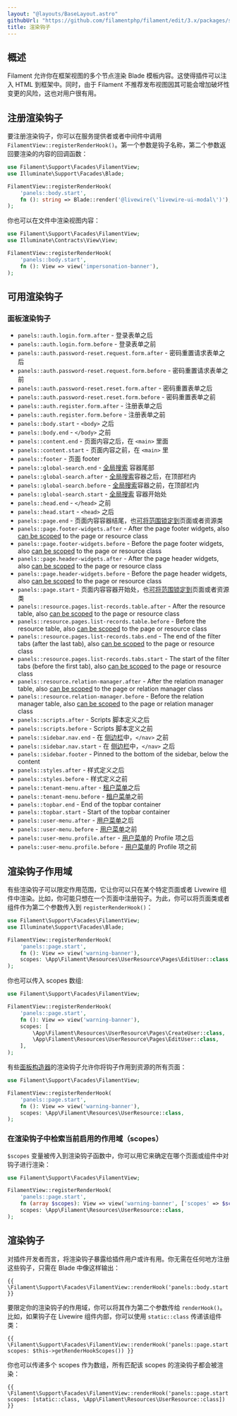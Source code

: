 ```yaml
---
layout: "@layouts/BaseLayout.astro"
githubUrl: "https://github.com/filamentphp/filament/edit/3.x/packages/support/docs/06-render-hooks.md"
title: 渲染钩子
---
```


## 概述

Filament 允许你在框架视图的多个节点渲染 Blade 模板内容。这使得插件可以注入 HTML 到框架中。同时，由于 Filament 不推荐发布视图因其可能会增加破坏性变更的风险，这也对用户很有用。

## 注册渲染钩子

要注册渲染钩子，你可以在服务提供者或者中间件中调用 `FilamentView::registerRenderHook()`。第一个参数是钩子名称，第二个参数返回要渲染的内容的回调函数：

```php
use Filament\Support\Facades\FilamentView;
use Illuminate\Support\Facades\Blade;

FilamentView::registerRenderHook(
    'panels::body.start',
    fn (): string => Blade::render('@livewire(\'livewire-ui-modal\')'),
);
```

你也可以在文件中渲染视图内容：

```php
use Filament\Support\Facades\FilamentView;
use Illuminate\Contracts\View\View;

FilamentView::registerRenderHook(
    'panels::body.start',
    fn (): View => view('impersonation-banner'),
);
```

## 可用渲染钩子

### 面板渲染钩子

- `panels::auth.login.form.after` - 登录表单之后
- `panels::auth.login.form.before` - 登录表单之前
- `panels::auth.password-reset.request.form.after` - 密码重置请求表单之后
- `panels::auth.password-reset.request.form.before` - 密码重置请求表单之前
- `panels::auth.password-reset.reset.form.after` - 密码重置表单之后
- `panels::auth.password-reset.reset.form.before` - 密码重置表单之前
- `panels::auth.register.form.after` - 注册表单之后
- `panels::auth.register.form.before` - 注册表单之前
- `panels::body.start` - `<body>` 之后
- `panels::body.end` - `</body>` 之前
- `panels::content.end` - 页面内容之后，在 `<main>` 里面
- `panels::content.start` - 页面内容之前，在 `<main>` 里
- `panels::footer` - 页面 footer
- `panels::global-search.end` - [全局搜索](../panels/resources/global-search) 容器尾部
- `panels::global-search.after` - [全局搜索](../panels/resources/global-search)容器之后，在顶部栏内
- `panels::global-search.before` - [全局搜索](../panels/resources/global-search)容器之前，在顶部栏内
- `panels::global-search.start` - [全局搜索](../panels/resources/global-search) 容器开始处
- `panels::head.end` - `</head>` 之前
- `panels::head.start` - `<head>` 之后
- `panels::page.end` - 页面内容容器结尾，也[可将范围锁定到](#渲染钩子作用域)页面或者资源类
- `panels::page.footer-widgets.after` - After the page footer widgets, also [can be scoped](#scoping-render-hooks) to the page or resource class
- `panels::page.footer-widgets.before` - Before the page footer widgets, also [can be scoped](#scoping-render-hooks) to the page or resource class
- `panels::page.header-widgets.after` - After the page header widgets, also [can be scoped](#scoping-render-hooks) to the page or resource class
- `panels::page.header-widgets.before` - Before the page header widgets, also [can be scoped](#scoping-render-hooks) to the page or resource class
- `panels::page.start` - 页面内容容器开始处，也[可将范围锁定到](#渲染钩子作用域)页面或者资源类
- `panels::resource.pages.list-records.table.after` - After the resource table, also [can be scoped](#scoping-render-hooks) to the page or resource class
- `panels::resource.pages.list-records.table.before` - Before the resource table, also [can be scoped](#scoping-render-hooks) to the page or resource class
- `panels::resource.pages.list-records.tabs.end` - The end of the filter tabs (after the last tab), also [can be scoped](#scoping-render-hooks) to the page or resource class
- `panels::resource.pages.list-records.tabs.start` - The start of the filter tabs (before the first tab), also [can be scoped](#scoping-render-hooks) to the page or resource class
- `panels::resource.relation-manager.after` - After the relation manager table, also [can be scoped](#scoping-render-hooks) to the page or relation manager class
- `panels::resource.relation-manager.before` - Before the relation manager table, also [can be scoped](#scoping-render-hooks) to the page or relation manager class
- `panels::scripts.after` - Scripts 脚本定义之后
- `panels::scripts.before` - Scripts 脚本定义之前
- `panels::sidebar.nav.end` - 在 [侧边栏](../panels/navigation)中，`</nav>` 之前
- `panels::sidebar.nav.start` - 在 [侧边栏](../panels/navigation)中，`</nav>` 之后
- `panels::sidebar.footer` - Pinned to the bottom of the sidebar, below the content
- `panels::styles.after` - 样式定义之后
- `panels::styles.before` - 样式定义之前
- `panels::tenant-menu.after` - [租户菜单](../panels/tenancy#自定义租户菜单)之后
- `panels::tenant-menu.before` - [租户菜单](../panels/tenancy#自定义租户菜单)之前
- `panels::topbar.end` - End of the topbar container
- `panels::topbar.start` - Start of the topbar container
- `panels::user-menu.after` - [用户菜单](../panels/navigation#自定义用户菜单)之后
- `panels::user-menu.before` - [用户菜单](../panels/navigation#自定义用户菜单)之前
- `panels::user-menu.profile.after` - [用户菜单](../panels/navigation#自定义用户菜单)的 Profile 项之后
- `panels::user-menu.profile.before` - [用户菜单](../panels/navigation#自定义用户菜单)的 Profile 项之前

## 渲染钩子作用域

有些渲染钩子可以限定作用范围，它让你可以只在某个特定页面或者 Livewire 组件中渲染。比如，你可能只想在一个页面中注册钩子。为此，你可以将页面类或者组件作为第二个参数传入到 `registerRenderHook()`：

```php
use Filament\Support\Facades\FilamentView;
use Illuminate\Support\Facades\Blade;

FilamentView::registerRenderHook(
    'panels::page.start',
    fn (): View => view('warning-banner'),
    scopes: \App\Filament\Resources\UserResource\Pages\EditUser::class,
);
```

你也可以传入 scopes 数组:

```php
use Filament\Support\Facades\FilamentView;

FilamentView::registerRenderHook(
    'panels::page.start',
    fn (): View => view('warning-banner'),
    scopes: [
        \App\Filament\Resources\UserResource\Pages\CreateUser::class,
        \App\Filament\Resources\UserResource\Pages\EditUser::class,
    ],
);
```

有些[面板构造器](#面板渲染钩子)的渲染钩子允许你将钩子作用到资源的所有页面：

```php
use Filament\Support\Facades\FilamentView;

FilamentView::registerRenderHook(
    'panels::page.start',
    fn (): View => view('warning-banner'),
    scopes: \App\Filament\Resources\UserResource::class,
);
```

### 在渲染钩子中检索当前启用的作用域（scopes）

`$scopes` 变量被传入到渲染钩子函数中，你可以用它来确定在哪个页面或组件中对钩子进行渲染：

```php
use Filament\Support\Facades\FilamentView;

FilamentView::registerRenderHook(
    'panels::page.start',
    fn (array $scopes): View => view('warning-banner', ['scopes' => $scopes]),
    scopes: \App\Filament\Resources\UserResource::class,
);
```

## 渲染钩子

对插件开发者而言，将渲染钩子暴露给插件用户或许有用。你无需在任何地方注册这些钩子，只需在 Blade 中像这样输出：

```blade
{{ \Filament\Support\Facades\FilamentView::renderHook('panels::body.start') }}
```

要限定你的渲染钩子的作用域，你可以将其作为第二个参数传给 `renderHook()`。比如，如果钩子在 Livewire 组件内部，你可以使用 `static::class` 传递该组件类：

```blade
{{ \Filament\Support\Facades\FilamentView::renderHook('panels::page.start', scopes: $this->getRenderHookScopes()) }}
```

你也可以传递多个 scopes 作为数组，所有匹配该 scopes 的渲染钩子都会被渲染：

```blade
{{ \Filament\Support\Facades\FilamentView::renderHook('panels::page.start', scopes: [static::class, \App\Filament\Resources\UserResource::class]) }}
```
